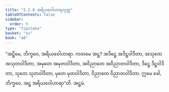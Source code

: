 ```yaml
---
title: "2.2.8 အရိယဝေါဟာရသုတ္တ"
tableOfContents: false
sidebar:
  order: 9
type: "tipitaka"
basket: "su"
book: "a8"
---
```



<DynamicBreadcrumb />

<Division number="68" book="a8">

<Paragraph number="683" book="a8">
“အဋ္ဌိမေ, ဘိက္ခဝေ, အရိယဝေါဟာရာ. ကတမေ အဋ္ဌ? အဒိဋ္ဌေ အဒိဋ္ဌဝါဒိတာ, အသုတေ အသုတဝါဒိတာ, အမုတေ အမုတဝါဒိတာ, အဝိညာတေ အဝိညာတဝါဒိတာ, ဒိဋ္ဌေ ဒိဋ္ဌဝါဒိတာ, သုတေ သုတဝါဒိတာ, မုတေ မုတဝါဒိတာ, ဝိညာတေ ဝိညာတဝါဒိတာ. ဣမေ ခေါ, ဘိက္ခဝေ, အဋ္ဌ အရိယဝေါဟာရာ”တိ.

</Paragraph>
</Division>

<Paragraph number="684" type="center" book="a8">
အဋ္ဌမံ.
</Paragraph>